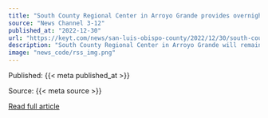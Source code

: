 ```yaml
---
title: "South County Regional Center in Arroyo Grande provides overnight shelter as storm system hits the central coast"
source: "News Channel 3-12"
published_at: "2022-12-30"
url: "https://keyt.com/news/san-luis-obispo-county/2022/12/30/south-county-regional-center-in-arroyo-grande-provides-dry-overnight-shelter-as-storm-system-hits-the-central-coast/"
description: "South County Regional Center in Arroyo Grande will remain open as a warming center Friday and Saturday night for those who need overnight shelter from the rain. The post South County Regional Center in Arroyo Grande provides overnight shelter as storm system hits the central coast appeared first on News Channel 3-12."
image: "news_code/rss_img.png"
---
```



  Published: {{< meta published_at >}}
  

  Source: {{< meta source >}}
  

  [Read full article]({{< meta url >}})
  

